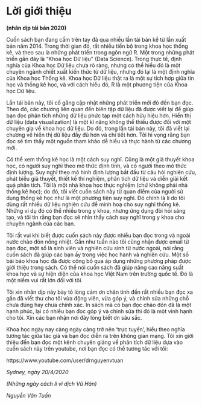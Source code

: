 # Lời giới thiệu {-}

**(nhân dịp tái bản 2020)**

Cuốn sách bạn đang cầm trên tay đã qua nhiều lần tái bản kể từ lần xuất bản năm 2014. Trong thời gian đó, rất nhiều tiến bộ trong khoa học thống kê, và theo sau là những phát triển trong ngôn ngữ R. Một trong những phát triển gần đây là "Khoa học Dữ liệu" (Data Science). Trong thực tế, định nghĩa của Khoa học Dữ liệu chưa rõ ràng, nhưng có thể hiểu đó là một chuyên ngành chiết xuất kiến thức từ dữ liệu, nhưng đó lại là một định nghĩa của Khoa học Thống kê. Khoa học Dữ liệu thật ra là một sự tích hợp giữa tin học và thống kê học, và với cách hiểu đó, R là một phương tiện của Khoa học Dữ liệu.

Lần tái bản này, tôi cố gắng cập nhật những phát triển mới đó đến bạn đọc. Theo đó, các chương liên quan đến biên tập dữ liệu đã được viết lại để giúp bạn đọc phân tích những dữ liệu phức tạp một cách hữu hiệu hơn. Hiển thị dữ liệu (data visualization) là một kĩ năng không thể thiếu được đối với một chuyên gia về khoa học dữ liệu. Do đó, trong lần tái bản này, tôi đã viết lại chương về hiển thị dữ liệu đầy đủ hơn và chi tiết hơn. Tôi hi vọng rằng bạn đọc sẽ tìm thấy một nguồn tham khảo dễ hiểu và thực hành từ các chương mới. 

Có thể xem thống kê học là một cách suy nghĩ. Cũng là một giả thuyết khoa học, có người suy nghĩ theo mô thức định tính, và có người theo mô thức định lượng. Suy nghĩ theo mô hình định lượng bắt đầu từ câu hỏi nghiên cứu, phát biểu giả thuyết, thiết kế thí nghiệm, phân tích dữ liệu và diễn giải kết quả phân tích. Tôi là một nhà khoa học thực nghiệm (chứ không phải nhà thống kê học); do đó, tôi viết cuốn sách này từ quan điểm của người sử dụng thống kê học như là một phương tiện suy nghĩ. Đó chính là lí do tôi dùng rất nhiều dữ liệu nghiên cứu để minh hoạ cho suy nghĩ thống kê. Những ví dụ đó có thể nhiều trong y khoa, nhưng ứng dụng đòi hỏi sáng tạo, và tôi tin rằng bạn đọc sẽ nhìn thấy cách suy nghĩ trong y khoa cho chuyên ngành của các bạn. 

Tôi rất vui khi biết được cuốn sách này được nhiều bạn đọc trong và ngoài nước chào đón nồng nhiệt. Gần như tuần nào tôi cũng nhận được email từ bạn đọc, một số là sinh viên và nghiên cứu sinh từ nước ngoài, nói rằng cuốn sách đã giúp các bạn ấy trong việc học hành và nghiên cứu. Một số bài báo khoa học đã được công bố qua áp dụng những phương pháp được giới thiệu trong sách. Có thể nói cuốn sách đã giúp nâng cao năng suất khoa học và sự hiện diện của khoa học Việt Nam trên trường quốc tế. Đó là một niềm vui rất lớn đối với tôi. 

Tôi xin nhân dịp này bày tỏ lòng cảm ơn chân tình đến rất nhiều bạn đọc xa gần đã viết thư cho tôi vừa động viên, vừa góp ý, và chỉnh sửa những chỗ chưa đúng hay chưa chính xác. In sách mà có bạn đọc chào đón đã là một hạnh phúc, lại có nhiều bạn đọc góp ý và chỉnh sửa thì đó là một vinh hạnh cho tôi. Xin các bạn nhận nơi đây lòng biết ơn sâu sắc. 

Khoa học ngày nay càng ngày càng trở nên 'trực tuyến', hiểu theo nghĩa tương tác giữa tác giả và bạn đọc diễn ra trên không gian mạng. Tôi xin giới thiệu đến bạn đọc một kênh chuyên giảng về phân tích dữ liệu dựa vào cuốn sách này trên youtube, nơi bạn đọc có thể tương tác với tôi:  

https://www.youtube.com/user/drnguyenvtuan

*Sydney, ngày 20/4/2020*

*(Những ngày cách li vì dịch Vũ Hán)*

*Nguyễn Văn Tuấn*
